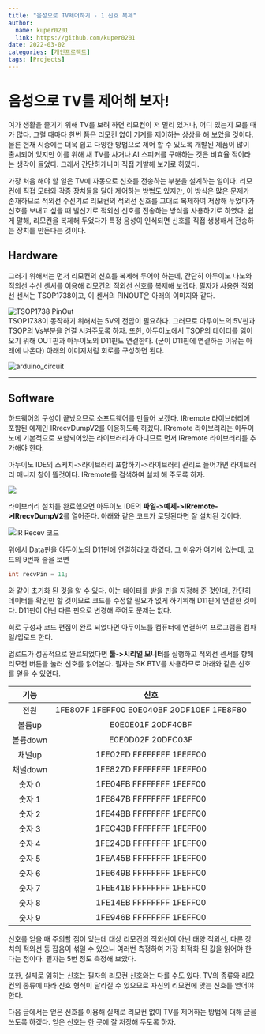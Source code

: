 ---
title: "음성으로 TV제어하기 - 1.신호 복제"
author:
  name: kuper0201
  link: https://github.com/kuper0201
date: 2022-03-02
categories: [개인프로젝트]
tags: [Projects]
---

# 음성으로 TV를 제어해 보자!

여가 생활을 즐기기 위해 TV를 보려 하면 리모컨이 저 멀리 있거나, 어디 있는지 모를 때가 많다. 그럴 때마다 한번 쯤은 리모컨 없이 기계를 제어하는 상상을 해 보았을 것이다. 물론 현재 시중에는 더욱 쉽고 다양한 방법으로 제어 할 수 있도록 개발된 제품이 많이 출시되어 있지만 이를 위해 새 TV를 사거나 AI 스피커를 구매하는 것은 비효율 적이라는 생각이 들었다. 그래서 간단하게나마 직접 개발해 보기로 하였다.


가장 처음 해야 할 일은 TV에 자동으로 신호를 전송하는 부분을 설계하는 일이다. 리모컨에 직접 모터와 각종 장치들을 달아 제어하는 방법도 있지만, 이 방식은 많은 문제가 존재하므로 적외선 수신기로 리모컨의 적외선 신호를 그대로 복제하여 저장해 두었다가 신호를 보내고 싶을 때 발신기로 적외선 신호를 전송하는 방식을 사용하기로 하였다. 쉽게 말해, 리모컨을 복제해 두었다가 특정 음성이 인식되면 신호를 직접 생성해서 전송하는 장치를 만든다는 것이다.


## Hardware
그러기 위해서는 먼저 리모컨의 신호를 복제해 두어야 하는데, 간단히 아두이노 나노와 적외선 수신 센서를 이용해 리모컨의 적외선 신호를 복제해 보겠다. 필자가 사용한 적외선 센서는 TSOP1738이고, 이 센서의 PINOUT은 아래의 이미지와 같다.

![TSOP1738 PinOut](./images/20200302_TSOP1738_pinout.png) <br/>
TSOP1738이 동작하기 위해서는 5V의 전압이 필요하다. 그러므로 아두이노의 5V핀과 TSOP의 Vs부분을 연결 시켜주도록 하자. 또한, 아두이노에서 TSOP의 데이터를 읽어오기 위해 OUT핀과 아두이노의 D11핀도 연결한다. (굳이 D11핀에 연결하는 이유는 아래에 나온다) 아래의 이미지처럼 회로를 구성하면 된다.

![arduino_circuit](./images/20200302_ir_nano_circuit.png) <br/>
***

## Software
하드웨어의 구성이 끝났으므로 소프트웨어를 만들어 보겠다. IRremote 라이브러리에 포함된 예제인 IRrecvDumpV2를 이용하도록 하겠다. IRremote 라이브러리는 아두이노에 기본적으로 포함되어있는 라이브러리가 아니므로 먼저 IRremote 라이브러리를 추가해야 한다.

아두이노 IDE의 스케치->라이브러리 포함하기->라이브러리 관리로 들어가면 라이브러리 매니저 창이 뜰것이다. IRremote를 검색하여 설치 해 주도록 하자.

![](./images/20200302_irremote_install.png) <br/>

라이브러리 설치를 완료했으면 아두이노 IDE의 **파일->예제->IRremote->IRrecvDumpV2**를 열어준다. 아래와 같은 코드가 로딩된다면 잘 설치된 것이다.

![IR Recev 코드](./images/20200302_irrecvdumpv2_code.png)

위에서 Data핀을 아두이노의 D11핀에 연결하라고 하였다. 그 이유가 여기에 있는데, 코드의 9번째 줄을 보면

```cpp
int recvPin = 11;
```

와 같이 초기화 된 것을 알 수 있다. 이는 데이터를 받을 핀을 지정해 준 것인데, 간단히 데이터를 확인만 할 것이므로 코드를 수정할 필요가 없게 하기위해 D11핀에 연결한 것이다. D11핀이 아닌 다른 핀으로 변경해 주어도 문제는 없다.

회로 구성과 코드 편집이 완료 되었다면 아두이노를 컴퓨터에 연결하여 프로그램을 컴파일/업로드 한다.

업로드가 성공적으로 완료되었다면 **툴->시리얼 모니터**를 실행하고 적외선 센서를 향해 리모컨 버튼을 눌러 신호를 읽어본다. 필자는 SK BTV를 사용하므로 아래와 같은 신호를 얻을 수 있었다.

|<div style="text-align: center;">기능</div>|<div style="text-align: center;">신호</div>|
|---|---|
|<div style="text-align: center;">전원</div>|<div style="text-align: center;">1FE807F 1FEFF00 E0E040BF 20DF10EF 1FE8F80</div>|
|<div style="text-align: center;">볼륨up</div>|<div style="text-align: center;">E0E0E01F 20DF40BF</div>|
|<div style="text-align: center;">볼륨down</div>|<div style="text-align: center;">E0E0D02F 20DFC03F</div>|
|<div style="text-align: center;">채널up</div>|<div style="text-align: center;">1FE02FD FFFFFFFF 1FEFF00</div>|
|<div style="text-align: center;">채널down</div>|<div style="text-align: center;">1FE827D FFFFFFFF 1FEFF00</div>|
|<div style="text-align: center;">숫자 0</div>|<div style="text-align: center;">1FE04FB FFFFFFFF 1FEFF00</div>|
|<div style="text-align: center;">숫자 1</div>|<div style="text-align: center;">1FE847B FFFFFFFF 1FEFF00</div>|
|<div style="text-align: center;">숫자 2</div>|<div style="text-align: center;">1FE44BB FFFFFFFF 1FEFF00</div>|
|<div style="text-align: center;">숫자 3</div>|<div style="text-align: center;">1FEC43B FFFFFFFF 1FEFF00</div>|
|<div style="text-align: center;">숫자 4</div>|<div style="text-align: center;">1FE24DB FFFFFFFF 1FEFF00</div>|
|<div style="text-align: center;">숫자 5</div>|<div style="text-align: center;">1FEA45B FFFFFFFF 1FEFF00</div>|
|<div style="text-align: center;">숫자 6</div>|<div style="text-align: center;">1FE649B FFFFFFFF 1FEFF00</div>|
|<div style="text-align: center;">숫자 7</div>|<div style="text-align: center;">1FEE41B FFFFFFFF 1FEFF00</div>|
|<div style="text-align: center;">숫자 8</div>|<div style="text-align: center;">1FE14EB FFFFFFFF 1FEFF00</div>|
|<div style="text-align: center;">숫자 9</div>|<div style="text-align: center;">1FE946B FFFFFFFF 1FEFF00</div>|

신호를 얻을 때 주의할 점이 있는데 대상 리모컨의 적외선이 아닌 태양 적외선, 다른 장치의 적외선 등 잡음이 섞일 수 있으니 여러번 측정하여 가장 최적화 된 값을 읽어야 한다는 점이다. 필자는 5번 정도 측정해 보았다.

또한, 실제로 읽히는 신호는 필자의 리모컨 신호와는 다를 수도 있다. TV의 종류와 리모컨의 종류에 따라 신호 형식이 달라질 수 있으므로 자신의 리모컨에 맞는 신호를 얻어야 한다.

다음 글에서는 얻은 신호를 이용해 실제로 리모컨 없이 TV를 제어하는 방법에 대해 글을 쓰도록 하겠다. 얻은 신호는 한 곳에 잘 저장해 두도록 하자.
